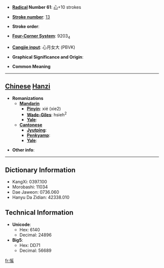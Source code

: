 * '''[[Wiktionary:Chinese radical index| Radical]] Number 61''': [[Wiktionary:Chinese radical index 心|心]]+10 strokes

* '''[[Wiktionary:Chinese total strokes index|Stroke number]]''': [[Wiktionary:Chinese total strokes index 13|13]]

* '''Stroke order''': 

* '''[[Wiktionary:Chinese four corner index|Four-Corner System]]''': 9203<sub>4</sub>

* '''[[Wiktionary:Chinese Cangjie index|Cangjie input]]''': 心月女大 (PBVK)

* '''Graphical Significance and Origin''': 

* '''Common Meaning'''
{{substub}}
----

== [[Chinese]] [[Hanzi]] ==

* '''Romanizations'''
** '''[[Mandarin]]'''
*** '''[[Pinyin]]''': xié (xie2)
*** '''[[Wade-Giles]]''': hsieh<sup>2</sup>
*** '''[[Yale]]''': 
** '''[[Cantonese]]'''
*** '''[[Jyutping]]''':
*** '''[[Penkyamp]]''': 
*** '''[[Yale]]''': 

* '''Other info''': 

----

== Dictionary Information ==

* KangXi: 0397.100
* Morobashi: 11034
* Dae Jaweon: 0736.060
* Hanyu Da Zidian: 42338.010

== Technical Information ==

* '''Unicode''':
** Hex: 6140
** Decimal: 24896
* '''Big5''':
** Hex: DD71
** Decimal: 56689

[[fr:慀]]